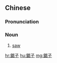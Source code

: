 {{also|锯子}}
==Chinese==
{{zh-forms|s=锯子}}

===Pronunciation===
{{zh-pron
|m=jùzi
|cat=n
}}

===Noun===
{{zh-noun|mw=把}}

# [[saw]] {{qualifier|hand tool for cutting wood}}

[[hr:鋸子]]
[[hu:鋸子]]
[[mg:鋸子]]